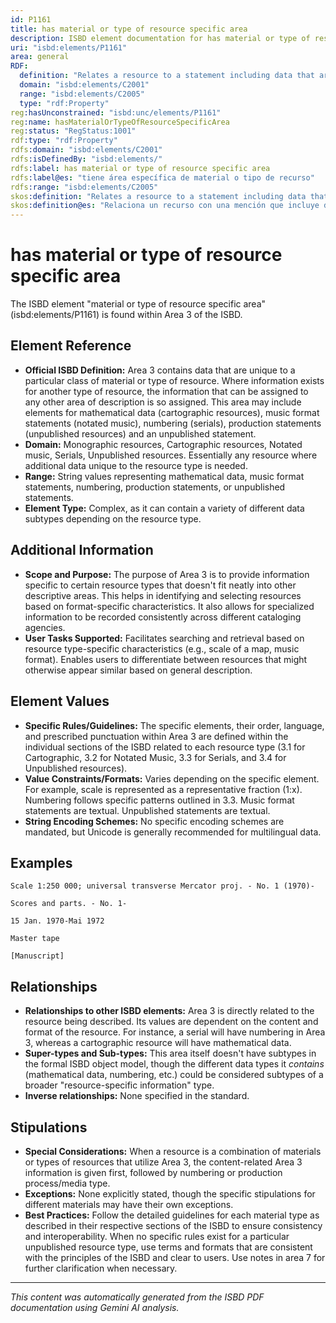 ```yaml
---
id: P1161
title: has material or type of resource specific area
description: ISBD element documentation for has material or type of resource specific area
uri: "isbd:elements/P1161"
area: general
RDF:
  definition: "Relates a resource to a statement including data that are unique to a particular class of material or type of resource."
  domain: "isbd:elements/C2001"
  range: "isbd:elements/C2005"
  type: "rdf:Property"
reg:hasUnconstrained: "isbd:unc/elements/P1161"
reg:name: hasMaterialOrTypeOfResourceSpecificArea
reg:status: "RegStatus:1001"
rdf:type: "rdf:Property"
rdfs:domain: "isbd:elements/C2001"
rdfs:isDefinedBy: "isbd:elements/"
rdfs:label: has material or type of resource specific area
rdfs:label@es: "tiene área específica de material o tipo de recurso"
rdfs:range: "isbd:elements/C2005"
skos:definition: "Relates a resource to a statement including data that are unique to a particular class of material or type of resource."
skos:definition@es: "Relaciona un recurso con una mención que incluye datos que son exclusivos de una clase particular de material o tipo de recurso."
---
```

# has material or type of resource specific area

The ISBD element "material or type of resource specific area" (isbd:elements/P1161) is found within Area 3 of the ISBD.

## Element Reference

- **Official ISBD Definition:** Area 3 contains data that are unique to a particular class of material or type of resource. Where information exists for another type of resource, the information that can be assigned to any other area of description is so assigned.  This area may include elements for mathematical data (cartographic resources), music format statements (notated music), numbering (serials), production statements (unpublished resources) and an unpublished statement.
- **Domain:**  Monographic resources, Cartographic resources, Notated music, Serials, Unpublished resources. Essentially any resource where additional data unique to the resource type is needed.
- **Range:** String values representing mathematical data, music format statements, numbering, production statements, or unpublished statements.
- **Element Type:** Complex, as it can contain a variety of different data subtypes depending on the resource type.

## Additional Information

- **Scope and Purpose:**  The purpose of Area 3 is to provide information specific to certain resource types that doesn't fit neatly into other descriptive areas. This helps in identifying and selecting resources based on format-specific characteristics. It also allows for specialized information to be recorded consistently across different cataloging agencies.
- **User Tasks Supported:**  Facilitates searching and retrieval based on resource type-specific characteristics (e.g., scale of a map, music format). Enables users to differentiate between resources that might otherwise appear similar based on general description.

## Element Values

- **Specific Rules/Guidelines:** The specific elements, their order, language, and prescribed punctuation within Area 3 are defined within the individual sections of the ISBD related to each resource type (3.1 for Cartographic, 3.2 for Notated Music, 3.3 for Serials, and 3.4 for Unpublished resources).
- **Value Constraints/Formats:**  Varies depending on the specific element.  For example, scale is represented as a representative fraction (1:x).  Numbering follows specific patterns outlined in 3.3. Music format statements are textual. Unpublished statements are textual.
- **String Encoding Schemes:**  No specific encoding schemes are mandated, but Unicode is generally recommended for multilingual data.

## Examples

```
Scale 1:250 000; universal transverse Mercator proj. - No. 1 (1970)-
```

```
Scores and parts. - No. 1-
```

```
15 Jan. 1970-Mai 1972
```

```
Master tape
```

```
[Manuscript]
```

## Relationships

- **Relationships to other ISBD elements:** Area 3 is directly related to the resource being described. Its values are dependent on the content and format of the resource. For instance, a serial will have numbering in Area 3, whereas a cartographic resource will have mathematical data.
- **Super-types and Sub-types:** This area itself doesn't have subtypes in the formal ISBD object model, though the different data types it *contains* (mathematical data, numbering, etc.) could be considered subtypes of a broader "resource-specific information" type.
- **Inverse relationships:** None specified in the standard.


## Stipulations

- **Special Considerations:**  When a resource is a combination of materials or types of resources that utilize Area 3, the content-related Area 3 information is given first, followed by numbering or production process/media type.
- **Exceptions:** None explicitly stated, though the specific stipulations for different materials may have their own exceptions.
- **Best Practices:** Follow the detailed guidelines for each material type as described in their respective sections of the ISBD to ensure consistency and interoperability. When no specific rules exist for a particular unpublished resource type, use terms and formats that are consistent with the principles of the ISBD and clear to users.  Use notes in area 7 for further clarification when necessary.


---

*This content was automatically generated from the ISBD PDF documentation using Gemini AI analysis.*
